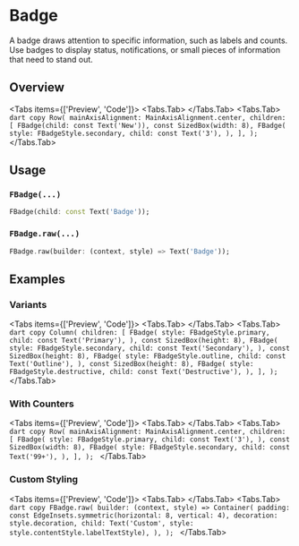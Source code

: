
# Badge

A badge draws attention to specific information, such as labels and counts. Use badges to display status, notifications, or small pieces of information that need to stand out.

<LinkBadgeGroup>
    <LinkBadge label="API Reference" href="https://pub.dev/documentation/forui/latest/forui.widgets.badge/"/>
    <LinkBadge label="Source Code" href="https://github.com/forus-labs/forui/blob/main/lib/src/widgets/badge/badge.dart"/>
</LinkBadgeGroup>

## Overview

<Tabs items={['Preview', 'Code']}>
  <Tabs.Tab>
      <Widget name='badge' query={{}}/>
  </Tabs.Tab>
  <Tabs.Tab>
      ```dart copy
      Row(
        mainAxisAlignment: MainAxisAlignment.center,
        children: [
          FBadge(child: const Text('New')),
          const SizedBox(width: 8),
          FBadge(
            style: FBadgeStyle.secondary,
            child: const Text('3'),
          ),
        ],
      );
      ```
  </Tabs.Tab>
</Tabs>

## Usage

### `FBadge(...)`

```dart copy
FBadge(child: const Text('Badge'));
```

### `FBadge.raw(...)`

```dart copy
FBadge.raw(builder: (context, style) => Text('Badge'));
```

## Examples

### Variants

<Tabs items={['Preview', 'Code']}>
  <Tabs.Tab>
      <Widget name='badge' variant='variants' query={{}}/>
  </Tabs.Tab>
  <Tabs.Tab>
      ```dart copy
      Column(
        children: [
          FBadge(
            style: FBadgeStyle.primary,
            child: const Text('Primary'),
          ),
          const SizedBox(height: 8),
          FBadge(
            style: FBadgeStyle.secondary,
            child: const Text('Secondary'),
          ),
          const SizedBox(height: 8),
          FBadge(
            style: FBadgeStyle.outline,
            child: const Text('Outline'),
          ),
          const SizedBox(height: 8),
          FBadge(
            style: FBadgeStyle.destructive,
            child: const Text('Destructive'),
          ),
        ],
      );
      ```
  </Tabs.Tab>
</Tabs>

### With Counters

<Tabs items={['Preview', 'Code']}>
  <Tabs.Tab>
      <Widget name='badge' variant='counters' query={{}}/>
  </Tabs.Tab>
  <Tabs.Tab>
      ```dart copy
      Row(
        mainAxisAlignment: MainAxisAlignment.center,
        children: [
          FBadge(
            style: FBadgeStyle.primary,
            child: const Text('3'),
          ),
          const SizedBox(width: 8),
          FBadge(
            style: FBadgeStyle.secondary,
            child: const Text('99+'),
          ),
        ],
      );
      ```
  </Tabs.Tab>
</Tabs>

### Custom Styling

<Tabs items={['Preview', 'Code']}>
  <Tabs.Tab>
      <Widget name='badge' variant='custom' query={{}}/>
  </Tabs.Tab>
  <Tabs.Tab>
      ```dart copy
      FBadge.raw(
        builder: (context, style) => Container(
          padding: const EdgeInsets.symmetric(horizontal: 8, vertical: 4),
          decoration: style.decoration,
          child: Text('Custom', style: style.contentStyle.labelTextStyle),
        ),
      );
      ```
  </Tabs.Tab>
</Tabs>

